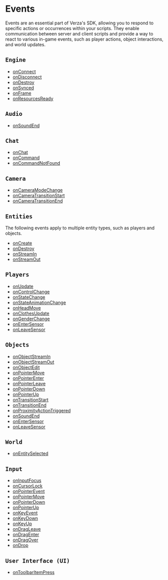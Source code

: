 
# Events

Events are an essential part of Verza's SDK, allowing you to respond to specific actions or occurrences within your scripts. They enable communication between server and client scripts and provide a way to react to various in-game events, such as player actions, object interactions, and world updates.

<DocCardList />

## `Engine`

- [onConnect](./engine/onConnect)
- [onDisconnect](./engine/onDisconnect)
- [onDestroy](./engine/onDestroy)
- [onSynced](./engine/onSynced)
- [onFrame](./engine/onFrame)
- [onResourcesReady](./engine/onResourcesReady)

## `Audio`

- [onSoundEnd](./audio/onSoundEnd)

## `Chat`

- [onChat](./chat/onChat)
- [onCommand](./chat/onCommand)
- [onCommandNotFound](./chat/onCommandNotFound)

## `Camera`

- [onCameraModeChange](./camera/onCameraModeChange)
- [onCameraTransitionStart](./camera/onCameraTransitionStart)
- [onCameraTransitionEnd](./camera/onCameraTransitionEnd)

## `Entities`

The following events apply to multiple entity types, such as players and objects.

- [onCreate](./entities/onCreate)
- [onDestroy](./entities/onDestroy)
- [onStreamIn](./entities/onStreamIn)
- [onStreamOut](./entities/onStreamOut)

## `Players`

- [onUpdate](./players/onUpdate)
- [onControlChange](./players/onControlChange)
- [onStateChange](./players/onStateChange)
- [onStateAnimationChange](./players/onStateAnimationChange)
- [onHeadMove](./players/onHeadMove)
- [onClothesUpdate](./players/onClothesUpdate)
- [onGenderChange](./players/onGenderChange)
- [onEnterSensor](./players/onEnterSensor)
- [onLeaveSensor](./players/onLeaveSensor)

## `Objects`

- [onObjectStreamIn](./objects/onObjectStreamIn)
- [onObjectStreamOut](./objects/onObjectStreamOut)
- [onObjectEdit](./objects/onObjectEdit)
- [onPointerMove](./objects/onPointerMove)
- [onPointerEnter](./objects/onPointerEnter)
- [onPointerLeave](./objects/onPointerLeave)
- [onPointerDown](./objects/onPointerDown)
- [onPointerUp](./objects/onPointerUp)
- [onTransitionStart](./objects/onTransitionStart)
- [onTransitionEnd](./objects/onTransitionEnd)
- [onProximityActionTriggered](./objects/onProximityActionTriggered)
- [onSoundEnd](./objects/onSoundEnd)
- [onEnterSensor](./objects/onEnterSensor)
- [onLeaveSensor](./objects/onLeaveSensor)

## `World`

- [onEntitySelected](./world/onEntitySelected)

## `Input`

- [onInputFocus](./input/onInputFocus)
- [onCursorLock](./input/onCursorLock)
- [onPointerEvent](./input/onPointerEvent)
- [onPointerMove](./input/onPointerMove)
- [onPointerDown](./input/onPointerDown)
- [onPointerUp](./input/onPointerUp)
- [onKeyEvent](./input/onKeyEvent)
- [onKeyDown](./input/onKeyDown)
- [onKeyUp](./input/onKeyUp)
- [onDragLeave](./input/onDragLeave)
- [onDragEnter](./input/onDragEnter)
- [onDragOver](./input/onDragOver)
- [onDrop](./input/onDrop)

## `User Interface (UI)`

- [onToolbarItemPress](./ui/onToolbarItemPress)

